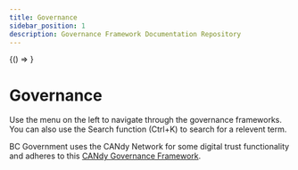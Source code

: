 ```yaml
---
title: Governance
sidebar_position: 1
description: Governance Framework Documentation Repository
---
```


<!-- DO NOT MODIFY THIS BLOCK -->

<BrowserOnly>
    {() => <PageLinks />}
</BrowserOnly>
<!-- CONTINUE ADDING CONTENT FROM HERE -->

# Governance
Use the menu on the left to navigate through the governance frameworks. You can also use the Search function (Ctrl+K) to search for a relevent term.

BC Government uses the CANdy Network for some digital trust functionality and adheres to this [CANdy Governance Framework](https://iccs-isac.github.io/Gouvernance-CICAN-ICDTC-Governance/CANdy%20Network/CANdy-Network-Governance-Framework).
